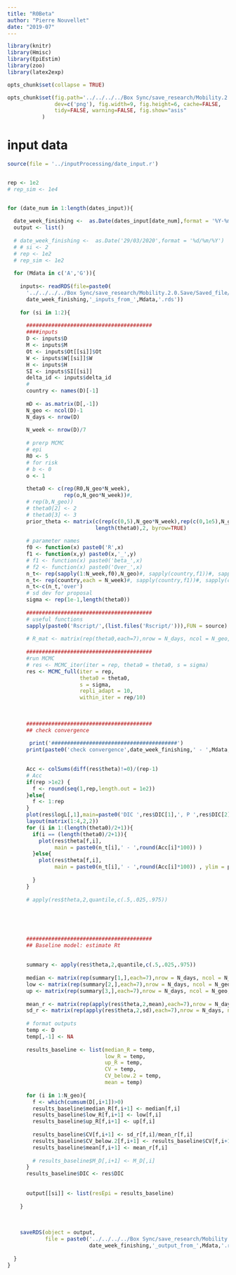 ```yaml
---
title: "R0Beta"
author: "Pierre Nouvellet"
date: "2019-07"
---
```


```r
library(knitr)
library(Hmisc)
library(EpiEstim)
library(zoo)
library(latex2exp)

opts_chunk$set(collapse = TRUE)

opts_chunk$set(fig.path='../../../../Box Sync/save_research/Mobility.2.0.Save/Saved_file/EpiEstim/figs/', fig.keep='high', 
               dev=c('png'), fig.width=9, fig.height=6, cache=FALSE,
               tidy=FALSE, warning=FALSE, fig.show="asis"
 	       )

```

# input data


```r


source(file = '../inputProcessing/date_input.r')


rep <- 1e2
# rep_sim <- 1e4


for (date_num in 1:length(dates_input)){
  
  date_week_finishing <-  as.Date(dates_input[date_num],format = '%Y-%m-%d')
  output <- list()
  
  # date_week_finishing <-  as.Date('29/03/2020',format = '%d/%m/%Y')
  # # si <- 2
  # rep <- 1e2
  # rep_sim <- 1e2
  
  for (Mdata in c('A','G')){
    
    inputs<- readRDS(file=paste0(
      '../../../../Box Sync/save_research/Mobility.2.0.Save/Saved_file/inputProcessing/Rdata/',
      date_week_finishing,'_inputs_from_',Mdata,'.rds'))
    
    for (si in 1:2){
      
      ########################################
      ####inputs
      D <- inputs$D
      M <- inputs$M
      Ot <- inputs$Ot[[si]]$Ot
      W <- inputs$W[[si]]$W
      H <- inputs$H
      SI <- inputs$SI[[si]]
      delta_id <- inputs$delta_id
      #
      country <- names(D)[-1]
      
      mD <- as.matrix(D[,-1])
      N_geo <- ncol(D)-1
      N_days <- nrow(D)
      
      N_week <- nrow(D)/7
      
      # prerp MCMC
      # epi
      R0 <- 5
      # for risk
      # b <- 0
      o <- 1
      
      theta0 <- c(rep(R0,N_geo*N_week),
                  rep(o,N_geo*N_week))#,
      # rep(b,N_geo))
      # theta0[2] <- 2
      # theta0[3] <- 3
      prior_theta <- matrix(c(rep(c(0,5),N_geo*N_week),rep(c(0,1e5),N_geo*N_week)),
                            length(theta0),2, byrow=TRUE)
      
      # parameter names
      f0 <- function(x) paste0('R',x)
      f1 <- function(x,y) paste0(x,'_',y)
      # f1 <- function(x) paste0('beta_',x)
      # f2 <- function(x) paste0('Over_',x)
      n_t<- rep(sapply(1:N_week,f0),N_geo)#, sapply(country,f1))#, sapply(country,f2))
      n_t<- rep(country,each = N_week)#, sapply(country,f1))#, sapply(country,f2))
      n_t<-c(n_t,'over')
      # sd dev for proposal
      sigma <- rep(1e-1,length(theta0))
      
      ########################################
      # useful functions
      sapply(paste0('Rscript/',(list.files('Rscript/'))),FUN = source)
      
      # R_mat <- matrix(rep(theta0,each=7),nrow = N_days, ncol = N_geo,byrow = FALSE)
      
      ########################################
      #run MCMC
      # res <- MCMC_iter(iter = rep, theta0 = theta0, s = sigma)
      res <- MCMC_full(iter = rep, 
                       theta0 = theta0,
                       s = sigma,
                       repli_adapt = 10,
                       within_iter = rep/10)
      
      
      
      ########################################
      ## check convergence
      
       print('########################################')
      print(paste0('check convergence',date_week_finishing,' - ',Mdata,' - ',si)) 

      
      Acc <- colSums(diff(res$theta)!=0)/(rep-1)
      # Acc
      if(rep >1e2) {
        f <- round(seq(1,rep,length.out = 1e2))
      }else{
        f <- 1:rep
      }
      plot(res$logL[,1],main=paste0('DIC ',res$DIC[1],', P ',res$DIC[2]))
      layout(matrix(1:4,2,2))
      for (i in 1:(length(theta0)/2+1)){
        if(i == (length(theta0)/2+1)){
          plot(res$theta[f,i],
               main = paste0(n_t[i],' - ',round(Acc[i]*100)) )
        }else{
          plot(res$theta[f,i],
               main = paste0(n_t[i],' - ',round(Acc[i]*100)) , ylim = prior_theta[i,])
          
        }
      }
      
      # apply(res$theta,2,quantile,c(.5,.025,.975))
      
      
      
      
      
      ########################################
      ## Baseline model: estimate Rt
      
      
      summary <- apply(res$theta,2,quantile,c(.5,.025,.975))
      
      median <- matrix(rep(summary[1,],each=7),nrow = N_days, ncol = N_geo,byrow = FALSE)
      low <- matrix(rep(summary[2,],each=7),nrow = N_days, ncol = N_geo,byrow = FALSE)
      up <- matrix(rep(summary[3,],each=7),nrow = N_days, ncol = N_geo,byrow = FALSE)
      
      mean_r <- matrix(rep(apply(res$theta,2,mean),each=7),nrow = N_days, ncol = N_geo,byrow = FALSE)
      sd_r <- matrix(rep(apply(res$theta,2,sd),each=7),nrow = N_days, ncol = N_geo,byrow = FALSE)
      
      # format outputs
      temp <- D
      temp[,-1] <- NA
      
      results_baseline <- list(median_R = temp,
                               low_R = temp,
                               up_R = temp,
                               CV = temp,
                               CV_below.2 = temp,
                               mean = temp)
      
      for (i in 1:N_geo){
        f <- which(cumsum(D[,i+1])>0)
        results_baseline$median_R[f,i+1] <- median[f,i]
        results_baseline$low_R[f,i+1] <- low[f,i]
        results_baseline$up_R[f,i+1] <- up[f,i]
        
        results_baseline$CV[f,i+1] <- sd_r[f,i]/mean_r[f,i]
        results_baseline$CV_below.2[f,i+1] <- results_baseline$CV[f,i+1] < .2
        results_baseline$mean[f,i+1] <- mean_r[f,i]
        
        # results_baseline$M_D[,i+1] <- M_D[,i]
      }
      results_baseline$DIC <- res$DIC
      
      
      output[[si]] <- list(resEpi = results_baseline)
      
    }
    
    
    
    saveRDS(object = output,
            file = paste0('../../../../Box Sync/save_research/Mobility.2.0.Save/Saved_file/EpiEstim/Rdata/',
                          date_week_finishing,'_output_from_',Mdata,'.rds' ))
    
  }
}

```
